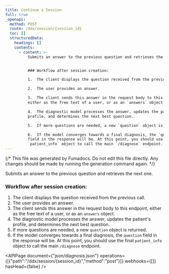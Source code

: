 ```yaml
---
title: Continue a Session
full: true
_openapi:
  method: POST
  route: /ddx/session/{session_id}
  toc: []
  structuredData:
    headings: []
    contents:
      - content: >-
          Submits an answer to the previous question and retrieves the next one.


          ### Workflow after session creation:

          1.  The client displays the question received from the previous call.

          2.  The user provides an answer.

          3.  The client sends this answer in the request body to this endpoint,
          either as the free text of a user, or as an `answers` object.

          4.  The diagnostic model processes the answer, updates the patient's
          profile, and determines the next best question.

          5.  If more questions are needed, a new `question` object is returned.

          6.  If the model converges towards a final diagnosis, the `question`
          field in the response will be. At this point, you should use the final
          `patient_info` object to call the main `/diagnose` endpoint.
---
```


{/* This file was generated by Fumadocs. Do not edit this file directly. Any changes should be made by running the generation command again. */}

Submits an answer to the previous question and retrieves the next one.

### Workflow after session creation:
1.  The client displays the question received from the previous call.
2.  The user provides an answer.
3.  The client sends this answer in the request body to this endpoint, either as the free text of a user, or as an `answers` object.
4.  The diagnostic model processes the answer, updates the patient's profile, and determines the next best question.
5.  If more questions are needed, a new `question` object is returned.
6.  If the model converges towards a final diagnosis, the `question` field in the response will be. At this point, you should use the final `patient_info` object to call the main `/diagnose` endpoint.

<APIPage document={"json/diagnosis.json"} operations={[{"path":"/ddx/session/{session_id}","method":"post"}]} webhooks={[]} hasHead={false} />